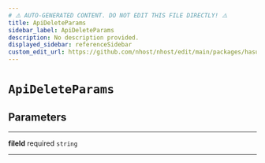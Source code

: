 ```yaml
---
# ⚠️ AUTO-GENERATED CONTENT. DO NOT EDIT THIS FILE DIRECTLY! ⚠️
title: ApiDeleteParams
sidebar_label: ApiDeleteParams
description: No description provided.
displayed_sidebar: referenceSidebar
custom_edit_url: https://github.com/nhost/nhost/edit/main/packages/hasura-storage-js/src/packages/hasura-storage-js/src/utils/types.ts#L81
---
```


# `ApiDeleteParams`

## Parameters

---

**<span className="parameter-name">fileId</span>** <span className="optional-status">required</span> `string`

---
